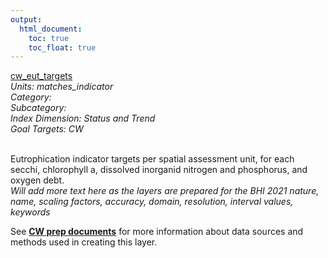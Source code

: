 ```yaml
---
output:
  html_document:
    toc: true
    toc_float: true
---
```


[cw_eut_targets](https://github.com/OHI-Baltic/bhi-prep/blob/master/layers/cw_eut_targets_bhi2019.csv)\
*Units: matches_indicator*\
*Category:*\
*Subcategory:*\
*Index Dimension: Status and Trend*\
*Goal Targets: CW*\
<br>

Eutrophication indicator targets per spatial assessment unit, for each secchi, chlorophyll a, dissolved inorganid nitrogen and phosphorus, and oxygen debt.\
*Will add more text here as the layers are prepared for the BHI 2021*
*nature, name, scaling factors, accuracy, domain, resolution, interval values, keywords*

See [**CW prep documents**](https://github.com/OHI-Baltic/bhi-prep/blob/master/prep/CW/v2021/cw_prep.md) for more information about data sources and methods used in creating this layer.

<br>

